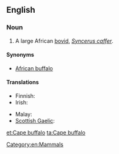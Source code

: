 ==English==

===Noun===
{{wikipedia|African Buffalo}}
{{en-noun|sg=[[cape|Cape]] [[buffalo]]}}

# A large African [[bovid]], ''[[Syncerus caffer]]''.

====Synonyms====
* [[African buffalo]]

====Translations====
{{trans-top|large African bovid}}
* Finnish: {{t-|fi|kafferipuhveli}}
* Irish: {{t|ga|buabhall rinne|m}}
{{trans-mid}}
* Malay: {{t|ms|kerbau Afrika}}
* [[Scottish Gaelic]]: {{t-|gd|buabhall Ceap|m|xs=Scottish Gaelic}}
{{trans-bottom}}

[[Category:en:Mammals]]

[[et:Cape buffalo]]
[[ta:Cape buffalo]]